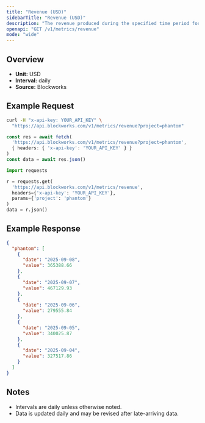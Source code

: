 ```yaml
---
title: "Revenue (USD)"
sidebarTitle: "Revenue (USD)"
description: "The revenue produced during the specified time period for given project."
openapi: "GET /v1/metrics/revenue"
mode: "wide"
---
```


## Overview

- **Unit:** USD
- **Interval:** daily
- **Source:** Blockworks

## Example Request

<CodeGroup>

```bash cURL
curl -H "x-api-key: YOUR_API_KEY" \
  "https://api.blockworks.com/v1/metrics/revenue?project=phantom"
```

```typescript TypeScript
const res = await fetch(
  'https://api.blockworks.com/v1/metrics/revenue?project=phantom',
  { headers: { 'x-api-key': 'YOUR_API_KEY' } }
)
const data = await res.json()
```

```python Python
import requests

r = requests.get(
  'https://api.blockworks.com/v1/metrics/revenue',
  headers={'x-api-key': 'YOUR_API_KEY'},
  params={'project': 'phantom'}
)
data = r.json()
```

</CodeGroup>

## Example Response

```json
{
  "phantom": [
    {
      "date": "2025-09-08",
      "value": 365388.66
    },
    {
      "date": "2025-09-07",
      "value": 467129.93
    },
    {
      "date": "2025-09-06",
      "value": 279555.84
    },
    {
      "date": "2025-09-05",
      "value": 340025.87
    },
    {
      "date": "2025-09-04",
      "value": 327517.86
    }
  ]
}
```

## Notes
- Intervals are daily unless otherwise noted.
- Data is updated daily and may be revised after late-arriving data.
